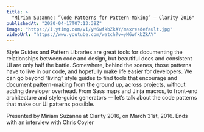 ```yaml
---
title: >
  "Miriam Suzanne: “Code Patterns for Pattern-Making” — Clarity 2016"
publishedAt: "2020-04-17T07:13:38Z"
image: "https://i.ytimg.com/vi/yM6wfkbZkAY/maxresdefault.jpg"
videoUrl: "https://www.youtube.com/watch?v=yM6wfkbZkAY"
---
```


Style Guides and Pattern Libraries are great tools for documenting the relationships between code and design, but beautiful docs and consistent UI are only half the battle. Somewhere, behind the scenes, those patterns have to live in our code, and hopefully make life easier for developers. We can go beyond “living” style guides to find tools that encourage and document pattern-making from the ground up, across projects, without adding developer overhead. From Sass maps and Jinja macros, to front-end architecture and style-guide generators — let’s talk about the code patterns that make our UI patterns possible.

Presented by Miriam Suzanne at Clarity 2016, on March 31st, 2016. Ends with an interview with Chris Coyier
